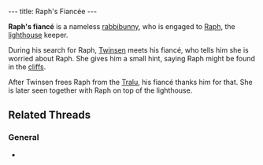 ---
title: Raph's Fiancée
---

{{twinsunica import}}{{Infobox Character
 |image=Raph's Fiancée.png
 |race=rabbibunny
 |gender=female
 |size=average
 |age=adult
 |magical=no
 |lba1=
 |lba2=yes
 |alignment=neutral
 |occupation=
 |requires=
 |amount=
 |fam1=Raph
 |fam2=
 |planet=
 |island=
 |building=
}}

'''Raph's fiancé''' is a nameless [[rabbibunny]], who is engaged to [[Raph]], the [[lighthouse]] keeper.

During his search for Raph, [[Twinsen]] meets his fiancé, who tells him she is worried about Raph. She gives him a small hint, saying Raph might be found in the [[cliffs]].

After Twinsen frees Raph from the [[Tralu]], his fiancé thanks him for that. She is later seen together with Raph on top of the lighthouse.

== Related Threads ==
=== General ===
* {{thread|id=8382|title=Weird thing in the LBA 2 recorded demo...}}

<!-- remove these category links when they're all automated by categorizers...
[[Category: Rabbibunnies]]
[[Category: Female characters]]
[[Category: Average characters]]
[[Category: Adult characters]]
[[Category: Citadel Island inhabitants]] -->